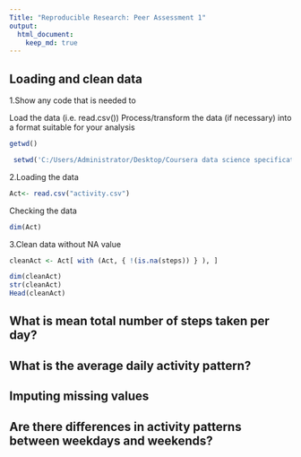 ---
Title: "Reproducible Research: Peer Assessment 1"
output: 
  html_document:
    keep_md: true
---

## Loading and clean data

1.Show any code that is needed to

Load the data (i.e. \color{red}{\verb|read.csv()|}read.csv())
Process/transform the data (if necessary) into a format suitable for your analysis

```{r}
getwd()

```
```{r}
 setwd('C:/Users/Administrator/Desktop/Coursera data science specification/Course 4 Exploratory data analysis/Project wk2/RepData_PeerAssessment1')

```

2.Loading the data

```{r}
Act<- read.csv("activity.csv")

```


Checking the data

```{r}
dim(Act)

```
3.Clean data without NA value
```{r}
cleanAct <- Act[ with (Act, { !(is.na(steps)) } ), ]
```
```{r}
dim(cleanAct)
str(cleanAct)
Head(cleanAct)
```
## What is mean total number of steps taken per day?



## What is the average daily activity pattern?



## Imputing missing values



## Are there differences in activity patterns between weekdays and weekends?
